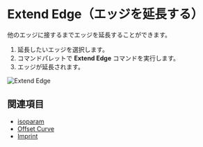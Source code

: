 
<Reference shortcut="" command="Extend Edge" button="" />

# Extend Edge（エッジを延長する）

他のエッジに接するまでエッジを延長することができます。

1. 延長したいエッジを選択します。
2. コマンドパレットで **Extend Edge** コマンドを実行します。
3. エッジが延長されます。

![Extend Edge](/img/extend-edge.gif)

## 関連項目
- [isoparam](./isoparam)
- [Offset Curve](./offset-curve)
- [Imprint](./imprint)









